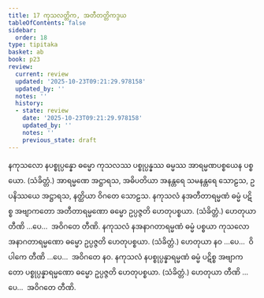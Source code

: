 ```yaml
---
title: 17 ကုသလတ္တိက, အတီတတ္တိကဒွယ
tableOfContents: false
sidebar:
  order: 18
type: tipitaka
basket: ab
book: p23
review:
  current: review
  updated: '2025-10-23T09:21:29.978158'
  updated_by: ''
  notes: ''
  history:
  - state: review
    date: '2025-10-23T09:21:29.978158'
    updated_by: ''
    notes: ''
    previous_state: draft
---
```



<ReviewStatus review={frontmatter.review} showDetails={true} />

<HypothesisAnnotation frontmatter={frontmatter} />

<DynamicBreadcrumb />

<Division number="21" book="p23" e="ch" v="40" p="409">

<Paragraph number="71" book="p23">
နကုသလော နပစ္စုပ္ပန္နော ဓမ္မော ကုသလဿ ပစ္စုပ္ပန္နဿ ဓမ္မဿ အာရမ္မဏပစ္စယေန ပစ္စယော. (သံခိတ္တံ.)
</Paragraph>

<Paragraph number="72" book="p23">
အာရမ္မဏေ အဋ္ဌာရသ, အဓိပတိယာ အနန္တရေ သမနန္တရေ သောဠသ, ဥပနိဿယေ အဋ္ဌာရသ, နတ္ထိယာ ဝိဂတေ သောဠသ.
</Paragraph>

</Division>
<Division number="22" book="p23" e="ch" v="40" p="409">

<Paragraph number="73" book="p23">
နကုသလံ နအတီတာရမ္မဏံ ဓမ္မံ ပဋိစ္စ အဗျာကတော အတီတာရမ္မဏော ဓမ္မော ဥပ္ပဇ္ဇတိ ဟေတုပစ္စယာ. (သံခိတ္တံ.) ဟေတုယာ တီဏိ …ပေ…  အဝိဂတေ တီဏိ.
</Paragraph>

<Paragraph number="74" book="p23">
နကုသလံ နအနာဂတာရမ္မဏံ ဓမ္မံ ပစ္စယာ ကုသလော အနာဂတာရမ္မဏော ဓမ္မော ဥပ္ပဇ္ဇတိ ဟေတုပစ္စယာ. (သံခိတ္တံ.) ဟေတုယာ နဝ …ပေ…  ဝိပါကေ တီဏိ …ပေ…  အဝိဂတေ နဝ.
</Paragraph>

<Paragraph number="75" book="p23">
နကုသလံ နပစ္စုပ္ပန္နာရမ္မဏံ ဓမ္မံ ပဋိစ္စ အဗျာကတော ပစ္စုပ္ပန္နာရမ္မဏော ဓမ္မော ဥပ္ပဇ္ဇတိ ဟေတုပစ္စယာ. (သံခိတ္တံ.) ဟေတုယာ တီဏိ …ပေ…  အဝိဂတေ တီဏိ.
</Paragraph>
</Division>